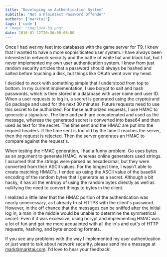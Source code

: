 ```yaml
---
title: "Developing an Authentication System"
subtitle: "Not a Plaintext Password Offender"
authors: ["marktai"]
tags: ['code']
# image: "img/lock-bg.png"
date: 2016-01-22T20:36:00-08:00
---
```

Once I had wet my feet into databases with the game server for T9, I knew that I wanted to have a more sophisiticated user system.  I have always been interested in network security and the battle of white hat and black hat, but I never implemented my own user authentication system.  I knew from just random security articles that a password should always be hashed and salted before touching a disk, but things like OAuth went over my head.

I decided to work with something simple that I understood from top to bottom.  In my current implementation, I use bcrypt to salt and hash passwords, which is then stored in a database with user name and user ID.  When a user requests to log in, a secret is generated using the crypto/rand Go package and used for the next 30 minutes.  Future requests need to use this secret to be authorized.  For these authorized requests, I use HMAC to generate a signature.  The time and path are concatenated and used as the message, whereas the generated secret is converted into base64 and then used as text for the secret.  The time sent and the HMAC are put into the request headers.  If the time sent is too old by the time it reaches the server, then the request is rejected.  Then the server generates an HMAC to compare against the request's.

When testing the HMAC generation, I had a funny problem.  Go uses bytes as an argument to generate HMAC, whereas online generators used strings.  I assumed that the strings were parsed as hexadecimal, but they were converted from their ASCII values.  For the longest time, I wasn't able to create matching HMAC's.  I ended up using the ASCII value of the base64 encoding of the random bytes that I generate as a secret.  Although a bit hacky, it has all the entropy of using the random bytes directly as well as nullifying the need to convert things to bytes in the client.

I realized a little later that the HMAC portion of the authentication was nearly unnecessary, as I already trust HTTPS with the client's password.  However, in the off chance that the messages can be sniffed after the initial log in, a man in the middle would be unable to determine the symmetrical secret.  Even if it was excessive, using bcrypt and implementing HMAC was a lot of fun and got me more acquainted with all the in's and out's of HTTP requests, hashing, and byte encoding formats.

If you see any problems with the way I implemented my user authentication or just want to talk about network security, please send me a message at mark@marktai.com.  I'd love to hear your feedback!